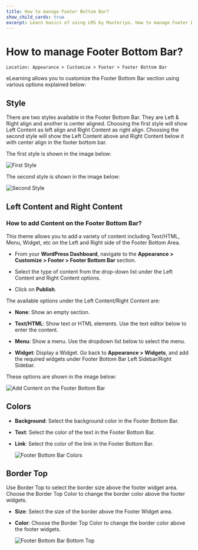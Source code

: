 ---
title: How to manage Footer Bottom Bar?
show_child_cards: true
excerpt: Learn basics of using LMS by Masteriyo. How to manage Footer Bottom Bar
---

# How to manage Footer Bottom Bar?

    Location: Appearance > Customize > Footer > Footer Bottom Bar

eLearning allows you to customize the Footer Bottom Bar section using various options explained below:

## Style

There are two styles available in the Footer Bottom Bar. They are Left & Right align and another is center aligned. Choosing the first style will show Left Content as left align and Right Content as right align. Choosing the second style will show the Left Content above and Right Content below it with center align in the footer bottom bar.

The first style is shown in the image below:

![First Style](https://user-images.githubusercontent.com/109593521/183591876-bcbca4a1-efff-471b-a5bb-b85239e252c9.png)

The second style is shown in the image below:

![Second Style](https://user-images.githubusercontent.com/109593521/183592131-f00b50c7-106f-48f9-9548-0dd682faec1c.png)

## Left Content and Right Content

### How to add Content on the Footer Bottom Bar?

This theme allows you to add a variety of content including Text/HTML, Menu, Widget, etc on the Left and Right side of the Footer Bottom Area.

- From your **WordPress Dashboard**, navigate to the **Appearance > Customize > Footer > Footer Bottom Bar** section.

- Select the type of content from the drop-down list under the Left Content and Right Content options.

- Click on **Publish**.

The available options under the Left Content/Right Content are:

- **None**: Show an empty section.

- **Text/HTML**: Show text or HTML elements. Use the text editor below to enter the content.

- **Menu**: Show a menu. Use the dropdown list below to select the menu.

- **Widget**: Display a Widget. Go back to **Appearance > Widgets**, and add the required widgets under Footer Bottom Bar Left Sidebar/Right Sidebar.

These options are shown in the image below:

![Add Content on the Footer Bottom Bar](https://user-images.githubusercontent.com/109593521/183593541-b088e433-6868-4dce-af1d-49fbc6321a7b.png)

## Colors

- **Background**: Select the background color in the Footer Bottom Bar.

- **Text**: Select the color of the text in the Footer Bottom Bar.

- **Link**: Select the color of the link in the Footer Bottom Bar.

    ![Footer Bottom Bar Colors](https://user-images.githubusercontent.com/109593521/184935374-d2eb162f-9610-41db-8683-8aa0cac08b46.gif)


## Border Top

Use Border Top to select the border size above the footer widget area. Choose the Border Top Color to change the border color above the footer widgets.
 
 - **Size**: Select the size of the border above the Footer Widget area.
 
 - **Color**: Choose the Border Top Color to change the border color above the footer widgets.

    ![Footer Bottom Bar Bottom Top ](https://user-images.githubusercontent.com/109593521/184935710-58362b87-9822-4a33-ab9c-7e3c1b9cecbf.gif)

